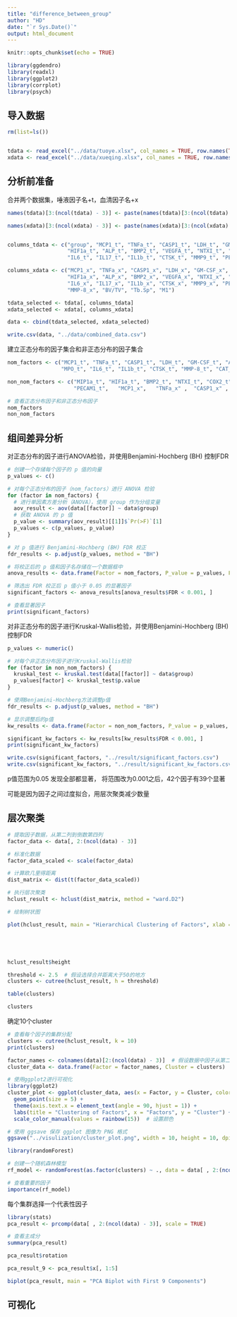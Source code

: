 ```yaml
---
title: "difference_between_group"
author: "HD"
date: "`r Sys.Date()`"
output: html_document
---
```



```r
knitr::opts_chunk$set(echo = TRUE)
```

```r
library(ggdendro)
library(readxl)
library(ggplot2)
library(corrplot)
library(psych)
```

## 导入数据
```r
rm(list=ls())


tdata <- read_excel("../data/tuoye.xlsx", col_names = TRUE, row.names(TRUE) )
xdata <- read_excel("../data/xueqing.xlsx", col_names = TRUE, row.names(TRUE) )

```

## 分析前准备
合并两个数据集，唾液因子名+t，血清因子名+x
```r
names(tdata)[3:(ncol(tdata) - 3)] <- paste(names(tdata)[3:(ncol(tdata) - 3)], "_t", sep = "")

names(xdata)[3:(ncol(xdata) - 3)] <- paste(names(xdata)[3:(ncol(xdata) - 3)], "_x", sep = "")


columns_tdata <- c("group", "MCP1_t", "TNFa_t", "CASP1_t", "LDH_t", "GM-CSF_t", "MIP1a_t", 
                   "HIF1a_t", "ALP_t", "BMP2_t", "VEGFA_t", "NTXI_t", "COX2_t", "MPO_t", 
                   "IL6_t", "IL17_t", "IL1b_t", "CTSK_t", "MMP9_t", "PECAM1_t", "CAT_t", "MMP-8_t")

columns_xdata <- c("MCP1_x", "TNFa_x", "CASP1_x", "LDH_x", "GM-CSF_x", "MIP1a_x", 
                   "HIF1a_x", "ALP_x", "BMP2_x", "VEGFA_x", "NTXI_x", "COX2_x", "MPO_x", 
                   "IL6_x", "IL17_x", "IL1b_x", "CTSK_x", "MMP9_x", "PECAM1_x", "CAT_x", 
                   "MMP-8_x", "BV/TV", "Tb.Sp", "M1")

tdata_selected <- tdata[, columns_tdata]
xdata_selected <- xdata[, columns_xdata]

data <- cbind(tdata_selected, xdata_selected)

write.csv(data, "../data/combined_data.csv")
```

建立正态分布的因子集合和非正态分布的因子集合

```r

nom_factors <- c("MCP1_t", "TNFa_t", "CASP1_t", "LDH_t", "GM-CSF_t", "ALP_t", "VEGFA_t", 
                 "MPO_t", "IL6_t", "IL1b_t", "CTSK_t", "MMP-8_t", "CAT_t", "CAT_x")  # 正态分布的因子

non_nom_factors <- c("MIP1a_t", "HIF1a_t", "BMP2_t", "NTXI_t", "COX2_t", "IL17_t", "MMP9_t", 
                     "PECAM1_t",   "MCP1_x",   "TNFa_x" ,  "CASP1_x" , "LDH_x"   , "GM-CSF_x" ,"MIP1a_x" ,"HIF1a_x" , "ALP_x"   , "BMP2_x" ,  "VEGFA_x" , "NTXI_x" ,  "COX2_x"  , "MPO_x"  ,  "IL6_x"   ,"IL17_x",   "IL1b_x" ,  "CTSK_x" ,  "MMP9_x"  , "PECAM1_x"  ,   "MMP-8_x" )  # 非正态分布的因子

# 查看正态分布因子和非正态分布因子
nom_factors
non_nom_factors

```

## 组间差异分析
对正态分布的因子进行ANOVA检验，并使用Benjamini-Hochberg (BH) 控制FDR

```r
# 创建一个存储每个因子的 p 值的向量
p_values <- c()

# 对每个正态分布的因子（nom_factors）进行 ANOVA 检验
for (factor in nom_factors) {
  # 进行单因素方差分析（ANOVA），使用 group 作为分组变量
  aov_result <- aov(data[[factor]] ~ data$group)
  # 获取 ANOVA 的 p 值
  p_value <- summary(aov_result)[[1]]$`Pr(>F)`[1]
  p_values <- c(p_values, p_value)
}

# 对 p 值进行 Benjamini-Hochberg (BH) FDR 校正
fdr_results <- p.adjust(p_values, method = "BH")

# 将校正后的 p 值和因子名存储在一个数据框中
anova_results <- data.frame(Factor = nom_factors, P_value = p_values, FDR = fdr_results)

# 筛选出 FDR 校正后 p 值小于 0.05 的显著因子
significant_factors <- anova_results[anova_results$FDR < 0.001, ]

# 查看显著因子
print(significant_factors)

```


对非正态分布的因子进行Kruskal-Wallis检验，并使用Benjamini-Hochberg (BH) 控制FDR



```r
p_values <- numeric()

# 对每个非正态分布因子进行Kruskal-Wallis检验
for (factor in non_nom_factors) {
  kruskal_test <- kruskal.test(data[[factor]] ~ data$group)
  p_values[factor] <- kruskal_test$p.value
}

# 使用Benjamini-Hochberg方法调整p值
fdr_results <- p.adjust(p_values, method = "BH")

# 显示调整后的p值
kw_results <- data.frame(Factor = non_nom_factors, P_value = p_values, FDR = fdr_results)

significant_kw_factors <- kw_results[kw_results$FDR < 0.001, ]
print(significant_kw_factors)

write.csv(significant_factors, "../result/significant_factors.csv")
write.csv(significant_kw_factors, "../result/significant_kw_factors.csv")

```
p值范围为0.05 发现全部都显著，
将范围改为0.001之后，42个因子有39个显著

可能是因为因子之间过度拟合，用层次聚类减少数量

## 层次聚类

```r
# 提取因子数据，从第二列到倒数第四列
factor_data <- data[, 2:(ncol(data) - 3)]

# 标准化数据
factor_data_scaled <- scale(factor_data)

# 计算欧几里得距离
dist_matrix <- dist(t(factor_data_scaled)) 

# 执行层次聚类
hclust_result <- hclust(dist_matrix, method = "ward.D2")

# 绘制树状图

plot(hclust_result, main = "Hierarchical Clustering of Factors", xlab = "Factors", ylab = "Distance")





hclust_result$height

threshold <- 2.5  # 假设选择合并距离大于50的地方
clusters <- cutree(hclust_result, h = threshold)

table(clusters)

clusters
```

确定10个cluster

```r
# 查看每个因子的集群分配
clusters <- cutree(hclust_result, k = 10)
print(clusters)

factor_names <- colnames(data)[2:(ncol(data) - 3)]  # 假设数据中因子从第二列到倒数第四列
cluster_data <- data.frame(Factor = factor_names, Cluster = clusters)

# 使用ggplot2进行可视化
library(ggplot2)
cluster_plot <- ggplot(cluster_data, aes(x = Factor, y = Cluster, color = as.factor(Cluster))) +
  geom_point(size = 5) +
  theme(axis.text.x = element_text(angle = 90, hjust = 1)) +
  labs(title = "Clustering of Factors", x = "Factors", y = "Cluster") +
  scale_color_manual(values = rainbow(15))  # 设置颜色

# 使用 ggsave 保存 ggplot 图像为 PNG 格式
ggsave("../visulization/cluster_plot.png", width = 10, height = 10, dpi = 300)

```


```r
library(randomForest)

# 创建一个随机森林模型
rf_model <- randomForest(as.factor(clusters) ~ ., data = data[ , 2:(ncol(data) - 3)])

# 查看重要的因子
importance(rf_model)


```
每个集群选择一个代表性因子
```r
library(stats)
pca_result <- prcomp(data[ , 2:(ncol(data) - 3)], scale = TRUE)

# 查看主成分
summary(pca_result)

pca_result$rotation

pca_result_9 <- pca_result$x[, 1:5]

biplot(pca_result, main = "PCA Biplot with First 9 Components")
```




## 可视化











